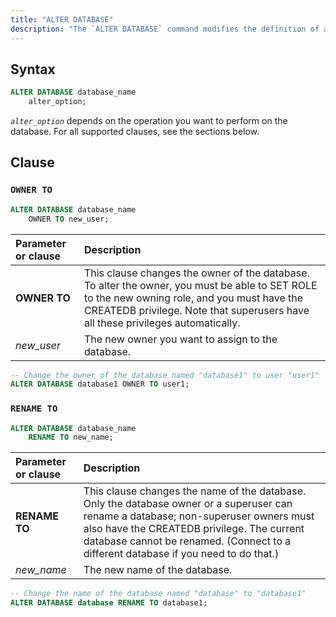 ```yaml
---
title: "ALTER DATABASE"
description: "The `ALTER DATABASE` command modifies the definition of a database."
---
```


## Syntax

```sql
ALTER DATABASE database_name
    alter_option;
```

_`alter_option`_ depends on the operation you want to perform on the database. For all supported clauses, see the sections below.

## Clause
### `OWNER TO`

```sql
ALTER DATABASE database_name
    OWNER TO new_user;
```

| Parameter or clause | Description                                                                                                                                                                                                                     |
| :------------------ | :------------------------------------------------------------------------------------------------------------------------------------------------------------------------------------------------------------------------------ |
| **OWNER TO**        | This clause changes the owner of the database. To alter the owner, you must be able to SET ROLE to the new owning role, and you must have the CREATEDB privilege. Note that superusers have all these privileges automatically. |
| _new\_user_         | The new owner you want to assign to the database.                                                                                                                                                                               |

```sql
-- Change the owner of the database named "database1" to user "user1"
ALTER DATABASE database1 OWNER TO user1;
```

### `RENAME TO`

```sql
ALTER DATABASE database_name
    RENAME TO new_name;
```

| Parameter or clause | Description                                                                                                                                                                                                                                                               |
| :------------------ | :------------------------------------------------------------------------------------------------------------------------------------------------------------------------------------------------------------------------------------------------------------------------ |
| **RENAME TO**       | This clause changes the name of the database. Only the database owner or a superuser can rename a database; non-superuser owners must also have the CREATEDB privilege. The current database cannot be renamed. (Connect to a different database if you need to do that.) |
| _new\_name_         | The new name of the database.                                                                                                                                                                                                                                             |

```sql
-- Change the name of the database named "database" to "database1"
ALTER DATABASE database RENAME TO database1;
```
